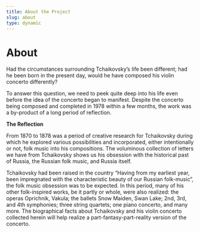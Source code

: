 ```yaml
---
title: About the Project
slug: about
type: dynamic
---
```


<h1 style={{ textAlign: "center" }}>About</h1>

<div id="Aboutparagraph" >

Had the circumstances surrounding Tchaikovsky’s life been different; had he been born in the present day,
would he have composed his violin concerto differently?

To answer this question, we need to peek quite deep into his life even before the idea of the concerto began to manifest.
Despite the concerto being composed and completed in 1978 within a few months, the work was a by-product of a long period of reflection.

<div id="The Reflectionparagraph">

<strong id="The Reflection">The Reflection</strong>

From 1870 to 1878 was a period of creative research for Tchaikovsky during which he explored various possibilities and incorporated, either
intentionally or not, folk music into his compositions. The voluminous collection of letters we have from Tchaikovsky shows us his obsession
with the historical past of Russia, the Russian folk music, and Russia itself.

Tchaikovsky had been raised in the country “Having from my earliest year, been impregnated with the characteristic beauty of our
Russian folk-music”, the folk music obsession was to be expected. In this period, many of his other folk-inspired works,
be it partly or whole, were also realized: the operas Oprichnik,
Vakula; the ballets Snow Maiden, Swan Lake; 2nd, 3rd, and 4th symphonies; three string quartets;
one piano concerto, and many more.
The biographical facts about Tchaikovsky and his violin concerto collected herein will help realize a
part-fantasy-part-reality version of the concerto.

</div>

</div>
